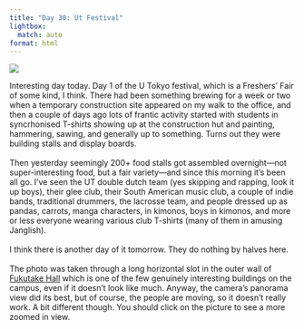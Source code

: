 ```yaml
---
title: "Day 30: Ut Festival"
lightbox:
  match: auto
format: html
---
```


![](../images/20120520002442_dsc01832.jpg){group="all-the-pictures"}

Interesting day today. Day 1 of the U Tokyo festival, which is a Freshers' Fair of some kind, I think.  There had been something brewing for a week or two when a temporary construction site appeared on my walk to the office, and then a couple of days ago lots of frantic activity started with students in syncrhonised T-shirts showing up at the construction hut and painting, hammering, sawing, and generally up to something.  Turns out they were building stalls and display boards.<br><br>Then yesterday seemingly 200+ food stalls got assembled overnight&mdash;not super-interesting food, but a fair variety&mdash;and since this morning it's been all go.  I've seen the UT double dutch team (yes skipping and rapping, look it up boys), their glee club, their South American music club, a couple of indie bands, traditional drummers, the lacrosse team, and people dressed up as pandas, carrots, manga characters, in kimonos, boys in kimonos, and more or less everyone wearing various club T-shirts (many of them in amusing Janglish).<br><br>I think there is another day of it tomorrow.  They do nothing by halves here.<br><br>The photo was taken through a long horizontal slot in the outer wall of [Fukutake Hall](http://architecturerevived.blogspot.jp/2011/12/fukutake-hall-university-of-tokyo-hongo.html) which is one of the few genuinely interesting buildings on the campus, even if it doesn't look like much.  Anyway, the camera's panorama view did its best, but of course, the people are moving, so it doesn't really work.  A bit different though.  You should click on the picture to see a more zoomed in view.
